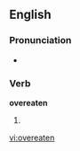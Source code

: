 ==English==

===Pronunciation===
*{{IPA|/'ovəɻitən/}}

===Verb===
'''overeaten'''

# {{past participle of|[[overeat]]}}

[[vi:overeaten]]